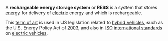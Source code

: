 A '''rechargeable energy storage system''' or '''RESS''' is a system that stores [[energy]] for delivery of [[electricity|electric]] energy and which is rechargeable.  

This [[term of art]] is used in US legislation related to [[hybrid vehicle]]s, such as the U.S. Energy Policy Act of [[2003]], and also in [[ISO]] [[international standard]]s on [[electric vehicles]].

{{stub}}